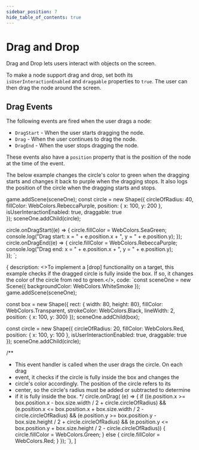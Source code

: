 ```yaml
---
sidebar_position: 7
hide_table_of_contents: true
---
```



# Drag and Drop

Drag and Drop lets users interact with objects on the screen.

To make a node support drag and drop, set both its `isUserInteractionEnabled` and `draggable` properties to `true`. The user can then drag the node around the screen.

## Drag Events

The following events are fired when the user drags a node:

- `DragStart` - When the user starts dragging the node.
- `Drag` - When the user continues to drag the node.
- `DragEnd` - When the user stops dragging the node.

These events also have a `position` property that is the position of the node at the time of the event.

The below example changes the circle's color to green when the dragging starts and changes it back to purple when the dragging stops. It also logs the position of the circle when the dragging starts and stops.


game.addScene(sceneOne);
const circle = new Shape({
    circleOfRadius: 40,
    fillColor: WebColors.RebeccaPurple,
    position: { x: 100, y: 200 },
    isUserInteractionEnabled: true,
    draggable: true    
});
sceneOne.addChild(circle);

circle.onDragStart((e) => {
    circle.fillColor = WebColors.SeaGreen;
    console.log("Drag start: x = " + e.position.x + ", y = " + e.position.y);
});
circle.onDragEnd((e) => {
    circle.fillColor = WebColors.RebeccaPurple;
    console.log("Drag end: x = " + e.position.x + ", y = " + e.position.y);    
});
`;

{ description: <>To implement a [drop] functionality on a target, this example checks if the dragged circle is fully inside the box. If so, it changes the color of the circle from red to green.</>,
code: `const sceneOne = new Scene({ backgroundColor: WebColors.WhiteSmoke });
game.addScene(sceneOne);
 
const box = new Shape({
    rect: { width: 80, height: 80},
    fillColor: WebColors.Transparent,
    strokeColor: WebColors.Black,
    lineWidth: 2,
    position: { x: 100, y: 300}
});
sceneOne.addChild(box);
 
const circle = new Shape({
    circleOfRadius: 20,
    fillColor: WebColors.Red,
    position: { x: 100, y: 100 },
    isUserInteractionEnabled: true,
    draggable: true    
});
sceneOne.addChild(circle);
 
/**
 * This event handler is called when the user drags the circle. On each drag
 * event, it checks if the circle is fully inside the box and changes the
 * circle's color accordingly. The position of the circle refers to its
 * center, so the circle's radius must be added or subtracted to determine
 * if it is fully inside the box.
 */
circle.onDrag( (e) => {
    if ((e.position.x >= box.position.x - box.size.width / 2 + circle.circleOfRadius) &&
    (e.position.x <= box.position.x + box.size.width / 2 - circle.circleOfRadius) &&
    (e.position.y >= box.position.y - box.size.height / 2 + circle.circleOfRadius) &&
    (e.position.y <= box.position.y + box.size.height / 2 - circle.circleOfRadius))
     {
        circle.fillColor = WebColors.Green;
    } else {
        circle.fillColor = WebColors.Red;
    } 
});
`},
]

<CodeExample code={code} more={more} template={template} console="true"/>
